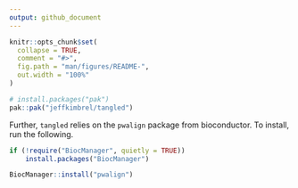 ```yaml
---
output: github_document
---
```


<!-- README.md is generated from README.Rmd. Please edit that file -->

```r
knitr::opts_chunk$set(
  collapse = TRUE,
  comment = "#>",
  fig.path = "man/figures/README-",
  out.width = "100%"
)
```

``` r
# install.packages("pak")
pak::pak("jeffkimbrel/tangled")
```

Further, `tangled` relies on the `pwalign` package from bioconductor. To install, run the following.

```r
if (!require("BiocManager", quietly = TRUE))
    install.packages("BiocManager")

BiocManager::install("pwalign")
```